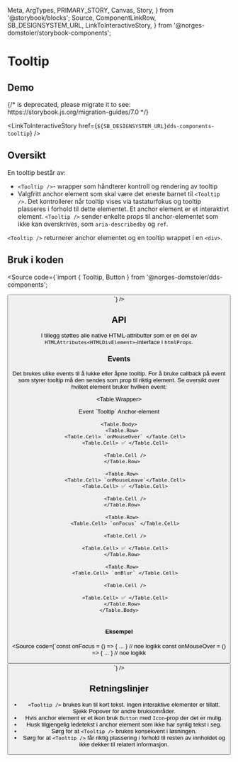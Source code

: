   Meta,
  ArgTypes,
  PRIMARY_STORY,
  Canvas,
  Story,
} from '@storybook/blocks';
  Source,
  ComponentLinkRow,
  SB_DESIGNSYSTEM_URL,
  LinkToInteractiveStory,
} from '@norges-domstoler/storybook-components';

<Meta of={TooltipStories} />

# Tooltip

<ComponentLinkRow
  docsHref="https://design.domstol.no/987b33f71/p/815808-tooltip/b/93bc8f"
  figmaHref="https://www.figma.com/file/ewqSDmkgqDQ5PyOsRp4V5b/?node-id=4985%3A127667"
  githubHref="https://github.com/domstolene/designsystem/tree/master/packages/components/src/components/Tooltip"
/>

## Demo

<Canvas>
  {/* <Story id="dds-components-tooltip--default" /> is deprecated, please migrate it to <Story of={referenceToStory} /> see: https://storybook.js.org/migration-guides/7.0 */}

  <Story id="dds-components-tooltip--default" />
</Canvas>

<LinkToInteractiveStory href={`${SB_DESIGNSYSTEM_URL}dds-components-tooltip`} />

## Oversikt

En tooltip består av:

- `<Tooltip />`- wrapper som håndterer kontroll og rendering av tooltip
- Valgfritt anchor element som skal være det eneste barnet til `<Tooltip />`. Det kontrollerer når tooltip vises via tastaturfokus og tooltip plasseres i forhold til dette elementet. Et anchor element er et interaktivt element. `<Tooltip />` sender enkelte props til anchor-elementet som ikke kan overskrives, som `aria-describedby` og `ref`.

`<Tooltip />` returnerer anchor elementet og en tooltip wrappet i en `<div>`.

## Bruk i koden

<Source
  code={`import { Tooltip, Button } from '@norges-domstoler/dds-components';

<Tooltip text="Tooltip">
  <Button label="tekst" />
</Tooltip>
`} />

## API

<ArgTypes story={PRIMARY_STORY} />

I tillegg støttes alle native HTML-attributter som er en del av `HTMLAttributes<HTMLDivElement>`-interface i `htmlProps`.

### Events

Det brukes ulike events til å lukke eller åpne tooltip. For å bruke callback på event som styrer tooltip må den sendes som prop til riktig element. Se oversikt over hvilket element bruker hvilken event:

<Table.Wrapper>
  <Table density="compact" style={{ width: '100%' }}>
    <Table.Head>
      <Table.Row type="head">
        <Table.Cell type="head">Event</Table.Cell>
        <Table.Cell type="head">`Tooltip`</Table.Cell>
        <Table.Cell type="head">Anchor-element</Table.Cell>
      </Table.Row>
    </Table.Head>

    <Table.Body>
      <Table.Row>
        <Table.Cell> `onMouseOver` </Table.Cell>
        <Table.Cell> ✅ </Table.Cell>

        <Table.Cell />
      </Table.Row>

      <Table.Row>
        <Table.Cell> `onMouseLeave`</Table.Cell>
        <Table.Cell> ✅ </Table.Cell>

        <Table.Cell />
      </Table.Row>

      <Table.Row>
        <Table.Cell> `onFocus` </Table.Cell>

        <Table.Cell />

        <Table.Cell> ✅ </Table.Cell>
      </Table.Row>

      <Table.Row>
        <Table.Cell> `onBlur` </Table.Cell>

        <Table.Cell />

        <Table.Cell> ✅ </Table.Cell>
      </Table.Row>
    </Table.Body>

  </Table>
</Table.Wrapper>

#### Eksempel

<Source
  code={`const onFocus = () => { ... } // noe logikk
  const onMouseOver = () => { ... } // noe logikk

<Tooltip text="Tooltip" onMouseOver={onMouseOver}>
  <Button label="tekst" onFocus={onFocus} />
</Tooltip>
`} />

## Retningslinjer

- `<Tooltip />` brukes kun til kort tekst. Ingen interaktive elementer er tillatt. Sjekk Popover for andre bruksområder.
- Hvis anchor element er et ikon bruk `Button` med `Icon`-prop der det er mulig.
- Husk tilgjengelig ledetekst i anchor element som ikke har synlig tekst i seg.
- Sørg for at `<Tooltip />` brukes konsekvent i løsningen.
- Sørg for at `<Tooltip />` får riktig plassering i forhold til resten av innholdet og ikke dekker til relatert informasjon.
